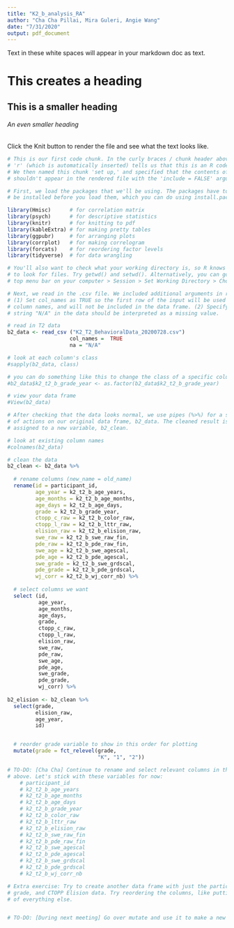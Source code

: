 ```yaml
---
title: "K2_b_analysis_RA"
author: "Cha Cha Pillai, Mira Guleri, Angie Wang"
date: "7/31/2020"
output: pdf_document
---
```


Text in these white spaces will appear in your markdown doc as text.
<!--But this text won't appear!-->

# This creates a heading
## This is a smaller heading
###### An even smaller heading

Click the Knit button to render the file and see what the text looks like.        

```r
# This is our first code chunk. In the curly braces / chunk header above, 
# 'r' (which is automatically inserted) tells us that this is an R code chunk.
# We then named this chunk 'set up,' and specified that the contents of the chunk 
# shouldn't appear in the rendered file with the 'include = FALSE' argument.

# First, we load the packages that we'll be using. The packages have to 
# be installed before you load them, which you can do using install.packages().

library(Hmisc)      # for correlation matrix
library(psych)      # for descriptive statistics
library(knitr)      # for knitting to pdf
library(kableExtra) # for making pretty tables
library(ggpubr)     # for arranging plots
library(corrplot)   # for making correlogram
library(forcats)    # for reordering factor levels
library(tidyverse)  # for data wrangling

# You'll also want to check what your working directory is, so R knows where 
# to look for files. Try getwd() and setwd(). Alternatively, you can go to the
# top menu bar on your computer > Session > Set Working Directory > Choose Directory.

```


```r

# Next, we read in the .csv file. We included additional arguments in read_csv():
# (1) Set col_names as TRUE so the first row of the input will be used as the 
# column names, and will not be included in the data frame. (2) Specify that the 
# string "N/A" in the data should be interpreted as a missing value.

# read in T2 data
b2_data <- read_csv ("K2_T2_BehavioralData_20200728.csv") 
                    col_names =  TRUE 
                    na = "N/A"

# look at each column's class
#sapply(b2_data, class)

# you can do something like this to change the class of a specific column
#b2_data$k2_t2_b_grade_year <- as.factor(b2_data$k2_t2_b_grade_year)

# view your data frame
#View(b2_data)

# After checking that the data looks normal, we use pipes (%>%) for a series 
# of actions on our original data frame, b2_data. The cleaned result is 
# assigned to a new variable, b2_clean.

# look at existing column names
#colnames(b2_data)

# clean the data
b2_clean <- b2_data %>% 
 
  # rename columns (new_name = old_name)
  rename(id = participant_id, 
         age_year = k2_t2_b_age_years,
         age_months = k2_t2_b_age_months,
         age_days = k2_t2_b_age_days,
         grade = k2_t2_b_grade_year,
         ctopp_c_raw = k2_t2_b_color_raw,
         ctopp_l_raw = k2_t2_b_lttr_raw,
         elision_raw = k2_t2_b_elision_raw,
         swe_raw = k2_t2_b_swe_raw_fin,
         pde_raw = k2_t2_b_pde_raw_fin,
         swe_age = k2_t2_b_swe_agescal,
         pde_age = k2_t2_b_pde_agescal,
         swe_grade = k2_t2_b_swe_grdscal,
         pde_grade = k2_t2_b_pde_grdscal,
         wj_corr = k2_t2_b_wj_corr_nb) %>% 
  
  # select columns we want
  select (id, 
          age_year,
          age_months,
          age_days,
          grade,
          ctopp_c_raw,
          ctopp_l_raw,
          elision_raw,
          swe_raw,
          pde_raw,
          swe_age,
          pde_age,
          swe_grade,
          pde_grade,
          wj_corr) %>% 
  
b2_elision <- b2_clean %>%
  select(grade,
         elision_raw,
         age_year,
         id)


  # reorder grade variable to show in this order for plotting
  mutate(grade = fct_relevel(grade,
                             "K", "1", "2"))

# TO-DO: [Cha Cha] Continue to rename and select relevant columns in the code 
# above. Let's stick with these variables for now:
    # participant_id
    # k2_t2_b_age_years
    # k2_t2_b_age_months
    # k2_t2_b_age_days
    # k2_t2_b_grade_year
    # k2_t2_b_color_raw
    # k2_t2_b_lttr_raw
    # k2_t2_b_elision_raw
    # k2_t2_b_swe_raw_fin
    # k2_t2_b_pde_raw_fin
    # k2_t2_b_swe_agescal
    # k2_t2_b_pde_agescal
    # k2_t2_b_swe_grdscal
    # k2_t2_b_pde_grdscal
    # k2_t2_b_wj_corr_nb

# Extra exercise: Try to create another data frame with just the participant id, age, 
# grade, and CTOPP Elision data. Try reordering the columns, like putting grade ahead
# of everything else.


# TO-DO: [During next meeting] Go over mutate and use it to make a new age variable


```

